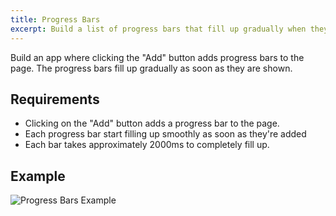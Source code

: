 ```yaml
---
title: Progress Bars
excerpt: Build a list of progress bars that fill up gradually when they are added to the page
---
```


Build an app where clicking the "Add" button adds progress bars to the page. The progress bars fill up gradually as soon as they are shown.

## Requirements

- Clicking on the "Add" button adds a progress bar to the page.
- Each progress bar start filling up smoothly as soon as they're added
- Each bar takes approximately 2000ms to completely fill up.

## Example

![Progress Bars Example](/img/questions/progress-bars/progress-bars-example.png)

